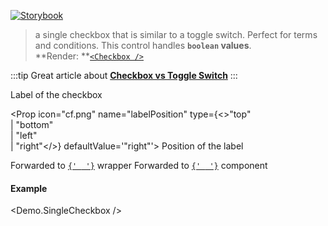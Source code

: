 
[![Storybook](https://img.shields.io/badge/Storybook-%23E06A8C?style=flat-square&logo=storybook&labelColor=%23ececec)](https://main--6193c82ff0559c003a4fdcba.chromatic.com?path=/story/controls-singlecheckbox--default-control)

> a single checkbox that is similar to a toggle switch. Perfect for terms and conditions. This control handles **`boolean` values**.<br />
> **Render: **[`<Checkbox />`](https://mui.com/components/checkboxes/)

:::tip
Great article about **[Checkbox vs Toggle Switch](https://uxplanet.org/checkbox-vs-toggle-switch-7fc6e83f10b8)**
:::

<Props>
  <CommonProps />

  <Prop icon="cf.png" name="label" type="node">
    Label of the checkbox
  </Prop>

  <Prop icon="cf.png" name="labelPosition" type={<>"top"<br />| "bottom"<br />| "left"<br />| "right"</>} defaultValue='"right"'>
    Position of the label
  </Prop>

  <Prop icon="mui.png" name="formControlProps" type="object">
    Forwarded to <a href="https://mui.com/api/form-control/" target="_blank"><code>{' <FormControl /> '}</code></a> wrapper
  </Prop>

  <Prop icon="mui.png" name="{...props}" type="object">
    Forwarded to <a href="https://mui.com/components/checkboxes/" target="_blank"><code>{' <Checkbox /> '}</code></a> component
  </Prop>
</Props>

#### Example
<Demo.SingleCheckbox />